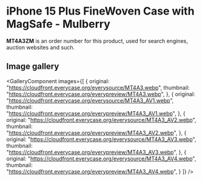 
# iPhone 15 Plus FineWoven Case with MagSafe - Mulberry

<Callout type='info' emoji='👉🏻'>**MT4A3ZM** is an order number for this product, used for search engines, auction websites and such.</Callout>

## Image gallery

<GalleryComponent
    images={[
      {
        original: "https://cloudfront.everycase.org/everysource/MT4A3.webp",
        thumbnail: "https://cloudfront.everycase.org/everypreview/MT4A3.webp",
      },
      {
        original: "https://cloudfront.everycase.org/everysource/MT4A3_AV1.webp",
        thumbnail: "https://cloudfront.everycase.org/everypreview/MT4A3_AV1.webp",
      },
      {
        original: "https://cloudfront.everycase.org/everysource/MT4A3_AV2.webp",
        thumbnail: "https://cloudfront.everycase.org/everypreview/MT4A3_AV2.webp",
      },
      {
        original: "https://cloudfront.everycase.org/everysource/MT4A3_AV3.webp",
        thumbnail: "https://cloudfront.everycase.org/everypreview/MT4A3_AV3.webp",
      },
      {
        original: "https://cloudfront.everycase.org/everysource/MT4A3_AV4.webp",
        thumbnail: "https://cloudfront.everycase.org/everypreview/MT4A3_AV4.webp",
      }
    ]}
  />
